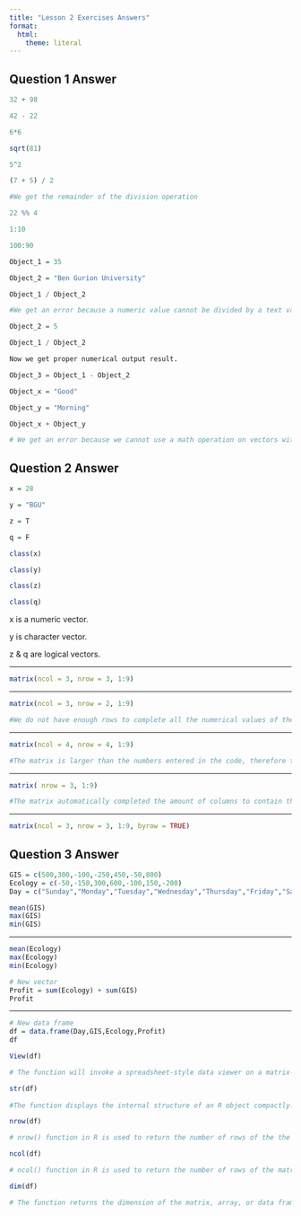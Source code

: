 ```yaml
---
title: "Lesson 2 Exercises Answers"
format:
  html: 
    theme: literal
---
```


## Question 1 Answer

```r
32 + 98

42 - 22

6*6

sqrt(81)

5^2

(7 + 5) / 2

#We get the remainder of the division operation

22 %% 4

1:10

100:90
```

```r

Object_1 = 35

Object_2 = "Ben Gurion University"

Object_1 / Object_2

#We get an error because a numeric value cannot be divided by a text value
```

```r
Object_2 = 5

Object_1 / Object_2

Now we get proper numerical output result.

Object_3 = Object_1 - Object_2

Object_x = "Good"

Object_y = "Morning"

Object_x + Object_y

# We get an error because we cannot use a math operation on vectors with text values
```

## Question 2 Answer

```r

x = 28

y = "BGU"

z = T

q = F
```

```r
class(x)

class(y)

class(z)

class(q)
```

x is a numeric vector.

y is character vector.

z & q are logical vectors.

___


```r
matrix(ncol = 3, nrow = 3, 1:9)
```

___


```r
matrix(ncol = 3, nrow = 2, 1:9)

#We do not have enough rows to complete all the numerical values of the matrix

```

___

```r
matrix(ncol = 4, nrow = 4, 1:9)

#The matrix is larger than the numbers entered in the code, therefore the matrix will complete the missing places by repeating the numbers between 1 and 9.
```

___

```r
matrix( nrow = 3, 1:9)

#The matrix automatically completed the amount of columns to contain the numbers between 1 and 9.
```

___


```r
matrix(ncol = 3, nrow = 3, 1:9, byrow = TRUE)

```

## Question 3 Answer

```r
GIS = c(500,300,-100,-250,450,-50,800)
Ecology = c(-50,-150,300,600,-100,150,-200)
Day = c("Sunday","Monday","Tuesday","Wednesday","Thursday","Friday","Saturday")
```

```r
mean(GIS)
max(GIS)
min(GIS)
```

___

```r
mean(Ecology)
max(Ecology)
min(Ecology)
```

```r
# New vector
Profit = sum(Ecology) + sum(GIS)
Profit


```

___

```r
# New data frame 
df = data.frame(Day,GIS,Ecology,Profit)
df
```

```r
View(df)

# The function will invoke a spreadsheet-style data viewer on a matrix-like R object.

str(df)
 
#The function displays the internal structure of an R object compactly.

nrow(df)

# nrow() function in R is used to return the number of rows of the the matrix, array, or data frame.

ncol(df)

# ncol() function in R is used to return the number of rows of the matrix, array, or data frame.

dim(df)

# The function returns the dimension of the matrix, array, or data frame.
```

